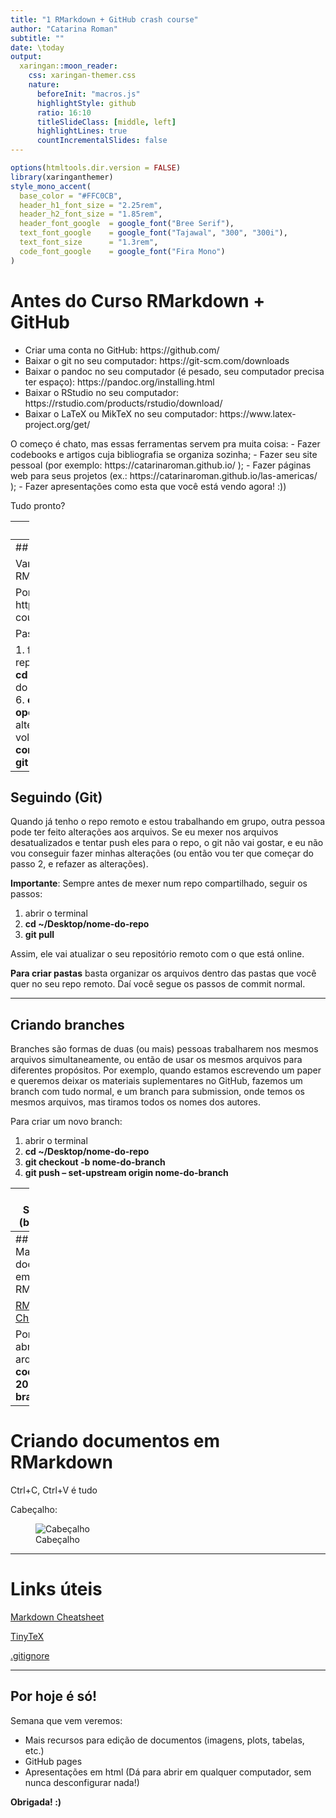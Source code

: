 ```yaml
---
title: "1 RMarkdown + GitHub crash course"
author: "Catarina Roman"
subtitle: ""
date: \today
output: 
  xaringan::moon_reader:
    css: xaringan-themer.css
    nature: 
      beforeInit: "macros.js"
      highlightStyle: github
      ratio: 16:10
      titleSlideClass: [middle, left]
      highlightLines: true
      countIncrementalSlides: false
---
```


```r
options(htmltools.dir.version = FALSE)
library(xaringanthemer)
style_mono_accent(
  base_color = "#FFC0CB",
  header_h1_font_size = "2.25rem",
  header_h2_font_size = "1.85rem",
  header_font_google  = google_font("Bree Serif"),
  text_font_google    = google_font("Tajawal", "300", "300i"),
  text_font_size      = "1.3rem",
  code_font_google    = google_font("Fira Mono")
)
```

# Antes do Curso RMarkdown + GitHub

- Criar uma conta no GitHub: https://github.com/
- Baixar o git no seu computador: https://git-scm.com/downloads
- Baixar o pandoc no seu computador (é pesado, seu computador precisa ter espaço): https://pandoc.org/installing.html
- Baixar o RStudio no seu computador: https://rstudio.com/products/rstudio/download/
- Baixar o LaTeX ou MikTeX no seu computador: https://www.latex-project.org/get/ 

O começo é chato, mas essas ferramentas servem pra muita coisa:
- Fazer codebooks e artigos cuja bibliografia se organiza sozinha;
- Fazer seu site pessoal (por exemplo: https://catarinaroman.github.io/ );
- Fazer páginas web para seus projetos (ex.: https://catarinaroman.github.io/las-americas/ );
- Fazer apresentações como esta que você está vendo agora! :))

Tudo pronto?

---
## Criando seu repo do zero

Aqui é realmente bem mais fácil usar a interface do GitHub.

1. tela inicial do GitHub
2. botão verdinho no canto superior esquerdo
3. nome sempre sem espaços (nomes dos arquivos também)
4. sempre colocar README.md
5. sempre colocar [.gitignore](https://www.toptal.com/developers/gitignore/api/macos,r,latex,python,vim,libreoffice,microsoftoffice)
6. MIT License
7. colocar seus arquivos no repo

Para criar pastas (força bruta -- tem um jeito bem melhor que explicarei depois!)

1. na interface, clicar no arquivo que já está no repo
2. clicar no lapiszinho para editar o arquivo na interface
3. mudar o nome do arquivo para **nome-da-pasta/nome-do-arquivo**
4. fazer isso para todos os arquivos que quer colocar dentro daquela mesma pasta

---
## Operacionalizando

Vamos aprender a mexer no GitHub e no RMarkdown ao mesmo tempo.

Por favor abra esse link: https://github.com/catarinaroman/crash-course .

Passos:

1. fork ou criar seu repo
2. copiar link do repo
3. abrir terminal
4. **cd ~/Desktop** | **cd C:\\Desktop** para Windows (ou algo do tipo rs)
5. **git clone "link-do-repo"**
6. **cd ~/Desktop/nome-do-repo**
7. **open nome-do-arquivo.Rmd**
8. fazer as alterações que você quer ao arquivo
9. voltar ao terminal
10. **git add .**
11. **git commit -m 'mensagem de commit'**
12. **git push**

---

## Seguindo (Git)

Quando já tenho o repo remoto e estou trabalhando em grupo, outra pessoa pode ter feito alterações aos arquivos. Se eu mexer nos arquivos desatualizados e tentar push eles para o repo, o git não vai gostar, e eu não vou conseguir fazer minhas alterações (ou então vou ter que começar do passo 2, e refazer as alterações).

**Importante**: Sempre antes de mexer num repo compartilhado, seguir os passos:

1. abrir o terminal
2. **cd ~/Desktop/nome-do-repo**
3. **git pull**

Assim, ele vai atualizar o seu repositório remoto com o que está online.

**Para criar pastas** basta organizar os arquivos dentro das pastas que você quer no seu repo remoto. Daí você segue os passos de commit normal.

---

## Criando branches

Branches são formas de duas (ou mais) pessoas trabalharem nos mesmos arquivos simultaneamente, ou então de usar os mesmos arquivos para diferentes propósitos. Por exemplo, quando estamos escrevendo um paper e queremos deixar os materiais suplementares no GitHub, fazemos um branch com tudo normal, e um branch para submission, onde temos os mesmos arquivos, mas tiramos todos os nomes dos autores.

Para criar um novo branch:

1. abrir o terminal
2. **cd ~/Desktop/nome-do-repo**
3. **git checkout -b nome-do-branch**
4. **git push -- set-upstream origin nome-do-branch**

---
## Seguindo (branches)

Para editar os arquivos de um branch que não é o master, preciso falar isso para o git:

1. abrir o terminal
2. **cd ~/Desktop/nome-do-repo**
3. **git checkout nome-do-branch**

Tudo o que eu fizer agora com os arquivos vai ser feito com os arquivos desse branch especifico. Para voltar para o branch principal:

1. **git checkout main**

---
## Manipulando documentos em RMarkdown

[RMarkdown Cheatsheet](https://rstudio.com/wp-content/uploads/2015/03/rmarkdown-reference.pdf)

Por favor abram o arquivo **codebook-2019-brazil.Rmd**.

---
# Criando documentos em RMarkdown

Ctrl+C, Ctrl+V é tudo 

Cabeçalho:

![Cabeçalho](header.png)

---

# Links úteis

[Markdown Cheatsheet](https://rstudio.com/wp-content/uploads/2015/03/rmarkdown-reference.pdf)

[TinyTeX](https://yihui.org/tinytex/)

[.gitignore](https://www.toptal.com/developers/gitignore/api/macos,r,latex,python,vim,libreoffice,microsoftoffice)

---

## Por hoje é só!

Semana que vem veremos: 

- Mais recursos para edição de documentos (imagens, plots, tabelas, etc.)
- GitHub pages
- Apresentações em html (Dá para abrir em qualquer computador, sem nunca desconfigurar nada!)

**Obrigada! :)**




